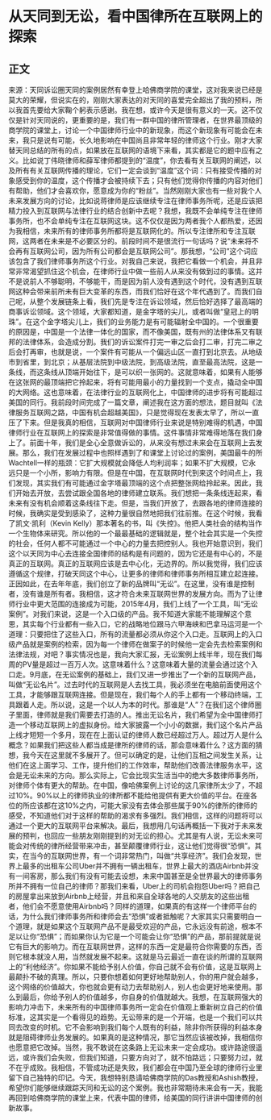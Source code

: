 # 从天同到无讼，看中国律所在互联网上的探索
## 正文
来源：天同诉讼圈天同的案例居然有幸登上哈佛商学院的课堂，这对我来说已经是莫大的荣耀，但说实在的，刚刚大家表达的对天同的喜爱完全超出了我的预料，所以我首先要给大家鞠个躬表示感谢。我在想，或许今天是很有意义的一天。这不仅仅是针对天同说的，更重要的是，我们有一群中国的律所管理者，在世界最顶级的商学院的课堂上，讨论一个中国律师行业中的新现象，而这个新现象有可能会在未来，我只是说有可能，长久地影响在中国尚且非常年轻的律师这个行业。刚才大家替天同总结的所有的点，如果放在互联网的语境下来看，其实都是它的题中应有之义。比如说丁伟晓律师和薛军律师都提到的“温度”，你去看有关互联网的阐述，以及所有有关互联网传播的理论，它们一定会谈到“温度”这个词：只有接受传播的对象感受到你的温度，这个传播才会被持续下去；只有他们觉得你传播的内容对他们有帮助，他们才会喜欢你，愿意成为你的“粉丝”。当然刚刚大家也有一些对我个人未来发展方向的讨论，比如说蒋律师是应该继续专注在律师事务所呢，还是应该把精力投入到互联网与法律行业的结合创新中去呢？我想，我既不会单纯专注在律师事务所，也不会单纯专注在互联网这块。这不仅仅是因为两者我个人都热爱，还因为我相信，未来所有的律师事务所都将是互联网化的。所以专注律所和专注互联网，这两者在未来是不必要区分的。前段时间不是很流行一句话吗？说“未来将不会再有互联网公司，因为所有公司都会是互联网公司”。那我想，“公司”这个词应该包含了我们律师事务所这个行业。对我自己来说，我把它看做一个机会，并且非常非常渴望抓住这个机会，在律师行业中做一些前人从来没有做到过的事情。这并不是说前人不够聪明，不够能干，而是因为前人没有遇到这个时代，没有遇到互联网这种会带来前所未有巨大变革的东西，而我们恰好在这个年代遇到了。而我们自己呢，从整个发展链条上看，我们先是专注在诉讼领域，然后恰好选择了最高端的商事诉讼领域。这个领域，大家都知道，是金字塔的尖儿，或者叫做“皇冠上的明珠”。在这个金字塔尖儿上，我们的业务能力是有可能辐射全中国的。一个很重要的原因是，中国是一个法律一体化的国家，而不像美国，既有州的法律体系又有联邦的法律体系，会造成分割。我们的诉讼案件打完一审之后会打二审，打完二审之后会打再审，也就是说，一个案件有可能从一个偏远山区一直打到北京去。从地级市到省里，到北京；从基层法院到中级法院，到高级法院，直至最高法院，这是一条线，而这条线从顶端开始往下，是可以织一张网的。这就意味着，如果有人能够在这张网的最顶端把它拎起来，将有可能用最小的力量找到一个支点，撬动全中国的大网络。这也意味着，在法律行业的互联网化上，中国律师的进步将有可能超过美国的同行。我前段时间完成了一篇文章，阐述我在这方面的想法，题目就叫《法律服务互联网之路，中国有机会超越美国》，只是觉得现在发表太早了，所以一直压了下来。但是我真的相信，互联网对中国律师行业来说是特别难得的机遇，中国律师行业在互联网上的探索是非常值得做的事情。这件事情非常难得地落在我们身上了。前面十年，我们是全心全意做诉讼的，从来没有想过未来会在互联网上去发展。那么，我们在发展过程中也照样遇到了和课堂上讨论过的案例，美国最牛的所Wachtell一样的瓶颈：它扩大规模就会降低人均利润率；如果不扩大规模，它永远只是一个小所，影响力有限。但是在中国，在互联网时代到来这个时间点上，我们发现，其实我们有可能通过金字塔最顶端的这个点把整张网给拎起来。因此，我们开始去开放，去尝试跟全国各地的律师建立联系。我们想把一条条线连起来，看未来有没有机会顺着这条线往下走。但是，当我们开放了，去跟各地的律师连接的时候，我确实是受到感染了，这种力量很自然地把我们往前推。在这个时候，我看了凯文·凯利（Kevin Kelly）那本著名的书，叫《失控》。他把人类社会的结构当作一个生物体来研究。所以他的一个最最基础的逻辑就是，整个社会其实是一个失控的社会，任何人都不可能通过一个中心的力量去把控别人。我也开始意识到，我们这个以天同为中心去连接全国律师的结构是有问题的，因为它还是有中心的，不是真正的互联网。真正的互联网应该是去中心化，无边界的。所以我觉得，我们应该遵循这个规律，打破天同这个中心，让更多的律师和律师事务所相互建立起连接。正因如此，在去年年底，我们创立了新的品牌叫“无讼”。在这里，没有谁是控制者，没有谁是所有者。我相信，这才符合未来互联网世界的发展方向。而为了让律师行业中更大范围的连接成为可能，2015年4月，我们上线了一个工具，叫“无讼案例”。对我们来说，这是一个入口级的产品。我不知道大家能不能理解这个意思，其实每个行业都有一些入口，它的战略地位跟马六甲海峡和巴拿马运河是一个道理：只要把住了这些入口，所有的流量都必须从你这个入口走。互联网上的入口级产品就是案例的检索，因为每一个律师在做案子的时候他一定会先去检索案例和法律法规，对吧？事实情况也是，我向大家汇报，无讼案例上线半年，现在我们每周的PV量是超过一百万人次。这意味着什么？这意味着大量的流量会通过这个入口走。9月底，在无讼案例的基础上，我们又进一步推出了一个新的互联网产品，叫做“无讼名片”。过去时代的互联网是人去找工具，我必须坐在电脑前面使用这个工具，才能够跟互联网连接。但是现在，我们每个人的手上都有一个移动终端，工具跟着人走。所以说，这是一个以人为本的时代。那谁是“人”？在我们这个律师圈子里面，律师就是我们需要去打造的人。推出无讼名片，我们希望为全中国律师打造一个移动互联网上的虚拟身份。给大家披露一个小小的数据，我们这个名片产品上线才短短一个多月，现在在上面认证的律师人数已经超过万人。超过万人是什么概念？如果我们把这些人都当成是律所的律师的话，那会意味着什么？这方面的猜想，我今天在这里就不多展开了。但可以确定的是，让他们互相之间发生关系，让他们在这上面学习、工作，提升他们的工作效率，帮助他们改善法律服务水平，这会是无讼未来的方向。那么实际上，它会比现实生活当中的绝大多数律师事务所，对律师个体有更大的帮助。在中国，像哈佛案例上讨论的这几家律所太少了，不超过10%。90%以上的律师执业的律所都不能给他提供有更大价值的平台。在座各位的所应该都在这10%之内，可能大家没有去体会那些属于90%的律所的律师的感受，不知道他们对于这样的帮助的渴求有多强烈。我们相信，这样的问题将可以通过一个更大的互联网平台来解决。最后，我想用几句话再概括一下我对于未来发展的预判，也回应一些朋友刚刚提到的对无讼的担心。尤其是有人说，无讼未来可能会对传统的律所经营带来冲击，甚至颠覆律师行业，这让他们觉得很“恐惧”。其实，在当今的互联网世界，有一个词非常热门，叫做“共享经济”。我们会发现，世界上最多的出租车公司Uber并不拥有一辆出租车，世界上最大的酒店Airbnb并没有一间客房，那么我们有没有可能去设想，未来中国甚至是全世界最大的律师事务所并不拥有一位自己的律师？那我们来看，Uber上的司机会抱怨Uber吗？把自己的房屋拿出来放到Airbnb上经营，并且和来自全球各地的人交朋友的这些出租者，他们会不愿意使用Airbnb吗？同样的道理，如果真的有这样一个律师平台的话，为什么我们律师事务所和律师会去“恐惧”或者抵触呢？大家其实只需要明白一个道理，就是如果这个互联网产品不是最受欢迎的产品，它永远没有前途，根本不足以让你“恐惧”；而如果你认为它是一个可能会让你“恐惧”的产品，那前提就是说它有巨大的影响力。而在互联网世界，这样的东西一定是最符合你需要的东西，否则它根本就没人用，当然就发展不起来。这就是马云最近一直在谈的所谓的互联网上的“利他经济”。你如果不能给予别人价值，你自己就不会有价值，这是互联网上最颠扑不破的真理。所以，只要你想着如何更好地帮助别人，你的用户就会越多，这个网络的价值越大，你也就会更有动力去帮助别人，别人也会更好地来使用。那么到最后，你给予别人的价值越多，你自身的价值就越大。我想，在互联网强大的影响力冲击下，未来所有的中国律师事务所一定会在价值观上重新树立自己的价值标准，这其实是一个看得见的趋势。无讼带来的是一个开端，也是一个我们可以共同去改变的时机。它不会影响到我们每个人既有的利益，除非你所获得的利益本身就是阻碍律师业务发展的。如果真的是这种情况，那它当然应该被改掉，我相信你也愿意把它改掉。当然，我不敢说在这条路上无讼未来一定会成功。或许路途很遥远，或许我们会失败，但我们知道，只要方向对了，就不怕路远；只要努力过，就不在乎成败。我相信，不管成功还是失败，我们都会在中国乃至全球的律师行业里留下自己独特的印记。今天，我想特别恳请哈佛商学院的Das教授和Ashish教授，希望你们能够继续跟踪天同和无讼的这个案例。我也非常期待未来会有一天，我能再回到哈佛商学院的课堂上来，代表中国的律师，给美国的同行讲讲中国律师的创新故事。